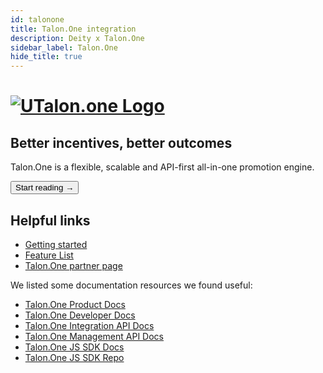```yaml
---
id: talonone
title: Talon.One integration
description: Deity x Talon.One
sidebar_label: Talon.One
hide_title: true
---
```



<h1>
<a href="https://talon.one/" rel="noreferrer noopener" target="_blank" aria-label="visit the Talon.one site" className="invert">
  <img src="/docs/img/docs/platform/talonone-logo.svg" alt="UTalon.one Logo" className="height80 pb10"/>
</a>
</h1>

<h2>Better incentives, better outcomes</h2>

Talon.One is a flexible, scalable and API-first all-in-one promotion engine.

<Button variant="contained" size="medium" href="/docs/integrations/talonone/getting-started">
  Start reading →
</Button>
<div className="mb60"></div>


## Helpful links

- [Getting started](/docs/integrations/talonone/getting-started)
- [Feature List](/docs/integrations/talonone/features)
- [Talon.One partner page](https://www.talon.one/technology-partners/deity)

We listed some documentation resources we found useful:

- [Talon.One Product Docs](https://docs.talon.one/docs/product/understanding-talonone/)
- [Talon.One Developer Docs](https://docs.talon.one/docs/dev/getting-started/overview/)
- [Talon.One Integration API Docs](https://docs.talon.one/integration-api/)
- [Talon.One Management API Docs](https://docs.talon.one/management-api/)
- [Talon.One JS SDK Docs](https://docs.talon.one/docs/dev/sdks/overview/)
- [Talon.One JS SDK Repo](https://github.com/talon-one/talon_one.js)